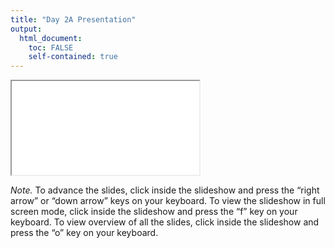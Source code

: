 ```yaml
---
title: "Day 2A Presentation"
output: 
  html_document:
    toc: FALSE
    self-contained: true
---
```


<iframe class="slide-deck" src="slides/slides_2a.html" title="Day 2A Presentation"></iframe>

*Note.* To advance the slides, click inside the slideshow and press the "right arrow" or "down arrow" keys on your keyboard. To view the slideshow in full screen mode, click inside the slideshow and press the "f" key on your keyboard. To view overview of all the slides, click inside the slideshow and press the "o" key on your keyboard.
